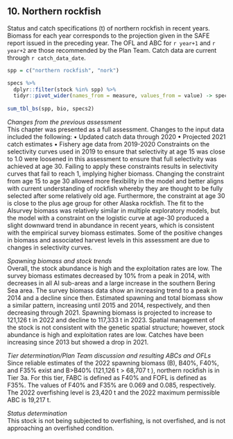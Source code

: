 ## 10. Northern rockfish  
Status and catch specifications (t) of northern rockfish in recent years. 
Biomass for each year corresponds to the projection given in the SAFE report issued in the preceding year. The OFL and ABC for `r year+1` and `r year+2` are those recommended by the Plan Team. 
Catch data are current through `r catch_data_date`.

```r
spp = c("northern rockfish", "nork")

specs %>% 
  dplyr::filter(stock %in% spp) %>% 
  tidyr::pivot_wider(names_from = measure, values_from = value) -> specs2
  
sum_tbl_bs(spp, bio, specs2)
```

*Changes from the previous assessment*  
This chapter was presented as a full assessment. Changes to the input data included the following:
• Updated catch data through 2020
• Projected 2021 catch estimates
• Fishery age data from 2019-2020
Constraints on the selectivity curves used in 2019 to ensure that selectivity at age 15 was close to 1.0 were
loosened in this assessment to ensure that full selectivity was achieved at age 30. Failing to apply these
constraints results in selectivity curves that fail to reach 1, implying higher biomass. Changing the constraint
from age 15 to age 30 allowed more flexibility in the model and better aligns with current understanding of
rockfish whereby they are thought to be fully selected after some relatively old age. Furthermore, the
constraint at age 30 is close to the plus age group for other Alaska rockfish. The fit to the AIsurvey biomass
was relatively similar in multiple exploratory models, but the model with a constraint on the logistic curve
at age-30 produced a slight downward trend in abundance in recent years, which is consistent with the
empirical survey biomass estimates. Some of the positive changes in biomass and associated harvest levels
in this assessment are due to changes in selectivity curves.


*Spawning biomass and stock trends*  
Overall, the stock abundance is high and the exploitation rates are low. The survey biomass estimates
decreased by 10% from a peak in 2014, with decreases in all AI sub-areas and a large increase in the
southern Bering Sea area. The survey biomass data show an increasing trend to a peak in 2014 and a decline
since then. Estimated spawning and total biomass show a similar pattern, increasing until 2015 and 2014,
respectively, and then decreasing through 2021. Spawning biomass is projected to increase to 121,126 t in
2022 and decline to 117,333 t in 2023. Spatial management of the stock is not consistent with the genetic
spatial structure; however, stock abundance is high and exploitation rates are low. Catches have been
increasing since 2013 but showed a drop in 2021.

*Tier determination/Plan Team discussion and resulting ABCs and OFLs*  
Since reliable estimates of the 2022 spawning biomass (B), B40%, F40%, and F35% exist and B>B40% (121,126
t > 68,707 t ), northern rockfish is in Tier 3a. For this tier, FABC is defined as F40% and FOFL is defined as
F35%. The values of F40% and F35% are 0.069 and 0.085, respectively. The 2022 overfishing level is 23,420 t
and the 2022 maximum permissible ABC is 19,217 t.

*Status determination*  
This stock is not being subjected to overfishing, is not overfished, and is not approaching an overfished
condition.



